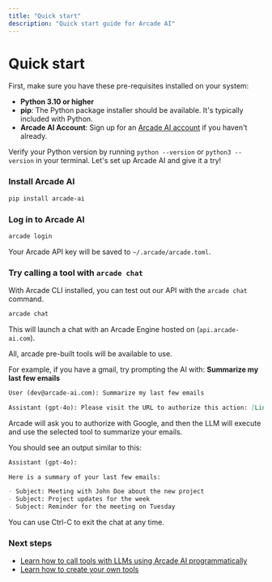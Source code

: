 ```yaml
---
title: "Quick start"
description: "Quick start guide for Arcade AI"
---
```



# Quick start

First, make sure you have these pre-requisites installed on your system:

- **Python 3.10 or higher**
- **pip**: The Python package installer should be available. It's typically
  included with Python.
- **Arcade AI Account**: Sign up for an
  [Arcade AI account](https://arcade-ai.com/signup) if you haven't already.

Verify your Python version by running `python --version` or `python3 --version`
in your terminal. Let's set up Arcade AI and give it a try!

<Steps>

### Install Arcade AI

```bash
pip install arcade-ai
```

### Log in to Arcade AI

```bash
arcade login
```

Your Arcade API key will be saved to `~/.arcade/arcade.toml`.

### Try calling a tool with `arcade chat`

With Arcade CLI installed, you can test out our API with the `arcade chat`
command.

```bash
arcade chat
```

This will launch a chat with an Arcade Engine hosted on (`api.arcade-ai.com`).

All, arcade pre-built tools will be available to use.

For example, if you have a gmail, try prompting the AI with: **Summarize my last
few emails**

```markdown
User (dev@arcade-ai.com): Summarize my last few emails

Assistant (gpt-4o): Please visit the URL to authorize this action: [Link](...)
```

Arcade will ask you to authorize with Google, and then the LLM will execute and
use the selected tool to summarize your emails.

You should see an output similar to this:

```markdown
Assistant (gpt-4o):

Here is a summary of your last few emails:

- Subject: Meeting with John Doe about the new project
- Subject: Project updates for the week
- Subject: Reminder for the meeting on Tuesday
```

You can use Ctrl-C to exit the chat at any time.

</Steps>

### Next steps

- [Learn how to call tools with LLMs using Arcade AI programmatically](/guides/toolcalling)
- [Learn how to create your own tools](/guides/customtools)
